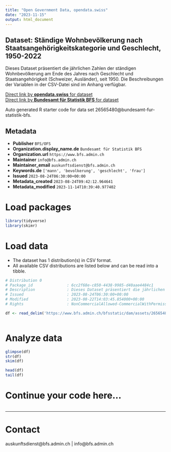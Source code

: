 ```yaml
---
title: "Open Government Data, opendata.swiss"
date: "2023-11-15"
output: html_document
---
```


## Dataset: Ständige Wohnbevölkerung nach Staatsangehörigkeitskategorie und Geschlecht, 1950-2022

Dieses Dataset präsentiert die jährlichen Zahlen der ständigen Wohnbevölkerung am Ende des Jahres nach Geschlecht und Staatsangehörigkeit (Schweizer, Ausländer), seit 1950. Die Beschreibungen der Variablen in der CSV-Datei sind im Anhang verfügbar.

[Direct link by **opendata.swiss** for dataset](https://opendata.swiss/de/dataset/standige-wohnbevolkerung-nach-staatsangehorigkeitskategorie-und-geschlecht-1950-2022)<br>
[Direct link by **Bundesamt für Statistik BFS** for dataset](https://www.bfs.admin.ch/asset/de/ts-x-01.01.01)

Auto generated R starter code for data set 26565480@bundesamt-fur-statistik-bfs.

## Metadata

- **Publisher** `BFS/OFS`
- **Organization.display_name.de** `Bundesamt für Statistik BFS`
- **Organization.url** `https://www.bfs.admin.ch`
- **Maintainer** `info@bfs.admin.ch`
- **Maintainer_email** `auskunftsdienst@bfs.admin.ch`
- **Keywords.de** `['mann', 'bevolkerung', 'geschlecht', 'frau']`
- **Issued** `2023-08-24T06:30:00+00:00`
- **Metadata_created** `2023-08-24T09:42:12.964641`
- **Metadata_modified** `2023-11-14T10:39:40.977402`


# Load packages

```r

library(tidyverse)
library(skimr)

```

# Load data

-   The dataset has 1 distribution(s) in CSV format.
-   All available CSV distributions are listed below and can be read into a tibble.

```r

# Distribution 0
# Package_id               : 6cc2f68e-c850-4438-9985-d40aae4484c1
# Description              : Dieses Dataset präsentiert die jährlichen Zahlen der ständigen Wohnbevölkerung am Ende des Jahres nach Geschlecht und Staatsangehörigkeit (Schweizer, Ausländer), seit 1950. Die Beschreibungen der Variablen in der CSV-Datei sind im Anhang verfügbar.
# Issued                   : 2023-08-24T06:30:00+00:00
# Modified                 : 2023-08-22T14:03:45.854000+00:00
# Rights                   : NonCommercialAllowed-CommercialWithPermission-ReferenceRequired

df <- read_delim('https://www.bfs.admin.ch/bfsstatic/dam/assets/26565487/master')



```

# Analyze data

```r

glimpse(df)
str(df)
skim(df)

head(df)
tail(df)

```

# Continue your code here...

```r

```

------------------------------------------------------------------------

# Contact

auskunftsdienst@bfs.admin.ch | info@bfs.admin.ch

